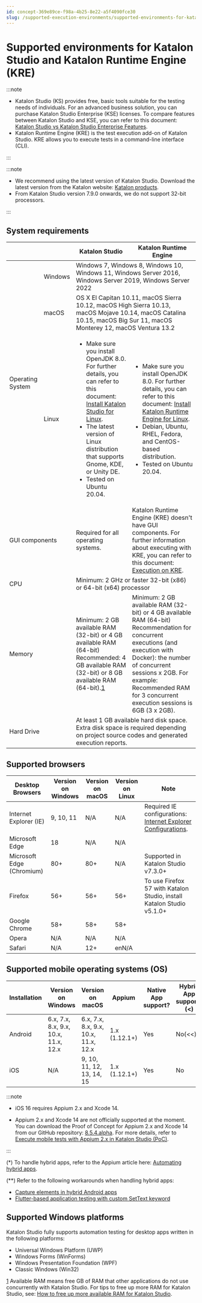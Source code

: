 ```yaml
---
id: concept-369e89ce-f98a-4b25-8e22-a5f4090fce30
slug: /supported-execution-environments/supported-environments-for-katalon-studio-and-katalon-runtime-engine-kre
---
```


# Supported environments for Katalon Studio and Katalon Runtime Engine \(KRE\)


:::note

-   Katalon Studio \(KS\) provides free, basic tools suitable for the testing needs of individuals. For an advanced business solution, you can purchase Katalon Studio Enterprise \(KSE\) licenses. To compare features between Katalon Studio and KSE, you can refer to this document: [Katalon Studio vs Katalon Studio Enterprise Features](/administer/katalon-studio-enterprise-and-katalon-runtime-engine-license/katalon-studio-vs-katalon-studio-enterprise-features).
-   Katalon Runtime Engine \(KRE\) is the test execution add-on of Katalon Studio. KRE allows you to execute tests in a command-line interface \(CLI\).

:::


:::note

-   We recommend using the latest version of Katalon Studio. Download the latest version from the Katalon website: [Katalon products](https://www.katalon.com/download/).
-   From Katalon Studio version 7.9.0 onwards, we do not support 32-bit processors.

:::

## System requirements

<table><tr><th></th><th> </th><th><span>Katalon Studio</span></th><th><span>Katalon Runtime Engine</span></th></tr><tbody><tr><td  rowspan="3"  td>Operating System</td><td>Windows</td><td  colspan="2"  td>Windows 7, Windows 8, Windows 10, Windows 11, Windows Server 2016, Windows Server 2019, Windows Server 2022</td></tr><tr><td>macOS</td><td  colspan="2"  td>OS X El Capitan 10.11, macOS Sierra 10.12, macOS High Sierra 10.13, macOS Mojave 10.14, macOS Catalina 10.15, macOS Big Sur 11, macOS Monterey 12, macOS Ventura 13.2</td></tr><tr><td>Linux</td><td><ul><li>Make sure you install OpenJDK 8.0. For further details, you can refer to this document: <a href="/get-started/katalon-studio-installation/install-katalon-studio-for-linux-gui" >Install Katalon Studio for Linux</a>.</li><li>The latest version of Linux distribution that supports Gnome, KDE, or Unity DE.</li><li>Tested on Ubuntu 20.04.</li></ul></td><td><ul><li>Make sure you install OpenJDK 8.0. For further details, you can refer to this document: <a href="/get-started/katalon-studio-installation/install-katalon-studio-for-linux-gui" >Install Katalon Runtime Engine for Linux</a>.</li><li>Debian, Ubuntu, RHEL, Fedora, and CentOS-based distribution.</li><li>Tested on Ubuntu 20.04.</li></ul></td></tr><tr><td  colspan="2"  td>GUI components</td><td>Required for all operating systems.</td><td><span>Katalon Runtime Engine (KRE)</span> doesn't have GUI components. For further information about executing with KRE, you can refer to this document: <a href="/execute/katalon-runtime-engine/get-started-with-katalon-runtime-engine#" >Execution on KRE</a>.</td></tr><tr><td  colspan="2"  td>CPU</td><td  colspan="2"  td>Minimum: 2 GHz or faster 32-bit (x86) or 64-bit (x64) processor</td></tr><tr><td  colspan="2"  td>Memory</td><td>Minimum: 2 GB available RAM (32-bit) or 4 GB available RAM (64-bit) Recommended: 4 GB available RAM (32-bit) or 8 GB available RAM (64-bit).<a href="#fntarg_1" >1</a></td><td>Minimum: 2 GB available RAM (32-bit) or 4 GB available RAM (64-bit) Recommendation for concurrent executions (and execution with Docker): the number of concurrent sessions x 2GB. For example: Recommended RAM for 3 concurrent execution sessions is 6GB (3 x 2GB).</td></tr><tr><td  colspan="2"  td>Hard Drive</td><td  colspan="2"  td>At least 1 GB available hard disk space. Extra disk space is required depending on project source codes and generated execution reports.</td></tr></tbody></table>

## Supported browsers

<table><tr><th>Desktop Browsers</th><th>Version on Windows</th><th>Version on macOS</th><th>Version on Linux</th><th>Note</th></tr><tbody><tr><td>Internet Explorer (IE)</td><td>9, 10, 11</td><td>N/A</td><td>N/A</td><td>Required IE configurations: <a href="/create-tests/manage-projects/set-up-projects/web-testing/internet-explorer-configurations-for-katalon-studio" >Internet Explorer Configurations</a>.</td></tr><tr><td>Microsoft Edge</td><td>18</td><td>N/A</td><td>N/A</td><td> </td></tr><tr><td>Microsoft Edge (Chromium)</td><td>80+</td><td>80+</td><td>N/A</td><td>Supported in Katalon Studio v7.3.0+</td></tr><tr><td>Firefox</td><td>56+</td><td>56+</td><td>56+</td><td>To use Firefox 57 with Katalon Studio, install Katalon Studio v5.1.0+</td></tr><tr><td>Google Chrome</td><td>58+</td><td>58+</td><td>58+</td><td> </td></tr><tr><td>Opera</td><td>N/A</td><td>N/A</td><td>N/A</td><td> </td></tr><tr><td>Safari</td><td>N/A</td><td>12+</td><td>enN/A</td><td> </td></tr></tbody></table>

## Supported mobile operating systems \(OS\)

<table><tr><th>Installation</th><th>Version on Windows</th><th>Version on macOS</th><th>Appium</th><th>Native App support?</th><th>Hybrid App support?(&lt;)</th><th>Mobile Browser support</th><th>Xcode</th></tr><tbody><tr><td>Android</td><td>6.x, 7.x, 8.x, 9.x, 10.x, 11.x, 12.x</td><td>6.x, 7.x, 8.x, 9.x, 10.x, 11.x, 12.x</td><td>1.x (1.12.1+)</td><td>Yes</td><td>No(&lt;&lt;)</td><td>Yes</td><td>N/A</td></tr><tr><td>iOS</td><td>N/A</td><td>9, 10, 11, 12, 13, 14, 15</td><td>1.x (1.12.1+)</td><td>Yes</td><td>No</td><td>Yes</td><td>v9.4.1-13.4.1</td></tr></tbody></table>


:::note

-   iOS 16 requires Appium 2.x and Xcode 14.

-   Appium 2.x and Xcode 14 are not officially supported at the moment. You can download the Proof of Concept for Appium 2.x and Xcode 14 from our GitHub repository: [8.5.4.alpha](https://github.com/katalon-studio/katalon-studio/releases/tag/v8.5.4.alpha). For more details, refer to [Execute mobile tests with Appium 2.x in Katalon Studio \(PoC\)](/proof-of-concept/execute-mobile-tests-with-appium-2-x-in-katalon-studio-poc).


:::

\(\*\) To handle hybrid apps, refer to the Appium article here: [Automating hybrid apps](http://appium.io/docs/en/writing-running-appium/web/hybrid/#automating-hybrid-apps).

\(\*\*\) Refer to the following workarounds when handling hybrid apps:

-   [Capture elements in hybrid Android apps](/create-tests/record-and-spy/mobile-record-and-spy-utilities/hybrid-mobile-apps-testing/capture-elements-in-hybrid-android-apps-in-katalon-studio)
-   [Flutter-based application testing with custom SetText keyword](/create-tests/keywords/custom-keywords/flutter-based-application-testing-with-custom-settext-keyword-in-katalon-studio)

## Supported Windows platforms

Katalon Studio fully supports automation testing for desktop apps written in the following platforms:

-   Universal Windows Platform \(UWP\)
-   Windows Forms \(WinForms\)
-   Windows Presentation Foundation \(WPF\)
-   Classic Windows \(Win32\)

[1](#fnsrc_1) Available RAM means free GB of RAM that other applications do not use concurrently with Katalon Studio. For tips to free up more RAM for Katalon Studio, see: [How to free up more available RAM for Katalon Studio](/execute/troubleshooting/how-to-free-up-more-available-ram-for-katalon-studio).